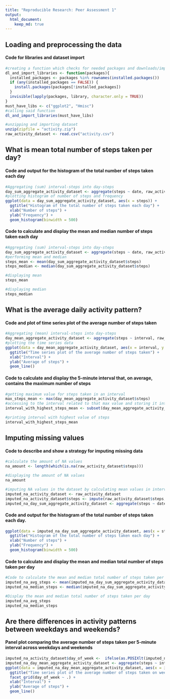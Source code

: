 ```yaml
---
title: "Reproducible Research: Peer Assessment 1"
output: 
  html_document:
    keep_md: true
---
```



## Loading and preprocessing the data

#### Code for libraries and dataset import
```r
#creating a function which checks for needed packages and downloads/import them if needed
dl_and_import_libraries <- function(packages){
  installed_packages <- packages %in% rownames(installed.packages())
  if (any(installed_packages == FALSE)) {
    install.packages(packages[!installed_packages])
  }
  invisible(lapply(packages, library, character.only = TRUE))
}
must_have_libs <- c("ggplot2", "Hmisc")
#calling said function
dl_and_import_libraries(must_have_libs)

#unzipping and importing dataset
unzip(zipfile = "activity.zip")
raw_activity_dataset <- read.csv("activity.csv")
```


## What is mean total number of steps taken per day?

#### Code and output for the histogram of the total number of steps taken each day
```r
#Aggregating (sum) interval-steps into day-steps 
day_sum_aggregate_activity_dataset <- aggregate(steps ~ date, raw_activity_dataset, sum, na.rm=TRUE)
#plotting histogram of number of steps and frequency
ggplot(data = day_sum_aggregate_activity_dataset, aes(x = steps)) +
  ggtitle("Histogram of the total number of steps taken each day") +
  xlab("Number of steps") +
  ylab("Frequency") +
  geom_histogram(binwidth = 500)
```

#### Code to calculate and display the mean and median number of steps taken each day
```r
#Aggregating (sum) interval-steps into day-steps 
day_sum_aggregate_activity_dataset <- aggregate(steps ~ date, raw_activity_dataset, sum, na.rm = TRUE)
#performing mean and median
steps_mean <- mean(day_sum_aggregate_activity_dataset$steps)
steps_median <- median(day_sum_aggregate_activity_dataset$steps)
```

```r
#displaying mean
steps_mean
```

```r
#displaying median
steps_median
```


## What is the average daily activity pattern?

#### Code and plot of time series plot of the average number of steps taken
```r
#Aggregating (mean) interval-steps into day-steps 
day_mean_aggregate_activity_dataset <- aggregate(steps ~ interval, raw_activity_dataset, mean, na.rm = TRUE)
#plotting the time series data
ggplot(data = day_mean_aggregate_activity_dataset, aes(x = interval, y = steps)) +
  ggtitle("Time series plot of the average number of steps taken") +
  xlab("Interval") +
  ylab("Average of steps") +
  geom_line()
```

#### Code to calculate and display the 5-minute interval that, on average, contains the maximum number of steps
```r
#getting maximum value for steps taken in an interval
max_steps_mean <- max(day_mean_aggregate_activity_dataset$steps)
#accessing to the interval related to that max value and storing it into a variable
interval_with_highest_steps_mean <- subset(day_mean_aggregate_activity_dataset, day_mean_aggregate_activity_dataset$steps == max_steps_mean)$interval
```

```r
#printing interval with highest value of steps
interval_with_highest_steps_mean
```



## Imputing missing values

#### Code to describe and show a strategy for imputing missing data
```r
#calculate the amount of NA values
na_amount <- length(which(is.na(raw_activity_dataset$steps)))
```

```r
#displaying the amount of NA values
na_amount
```

```r
#imputing NA values in the dataset by calculating mean values in intervals
imputed_na_activity_dataset <- raw_activity_dataset
imputed_na_activity_dataset$steps <- impute(raw_activity_dataset$steps, FUN = mean)
imputed_na_day_sum_aggregate_activity_dataset <- aggregate(steps ~ date, imputed_na_activity_dataset, sum, na.rm=TRUE)
```

#### Code and output for the histogram of the total number of steps taken each day.
```r
ggplot(data = imputed_na_day_sum_aggregate_activity_dataset, aes(x = steps)) +
  ggtitle("Histogram of the total number of steps taken each day") +
  xlab("Number of steps") +
  ylab("Frequency") +
  geom_histogram(binwidth = 500)
```

#### Code to calculate and display the mean and median total number of steps taken per day
```r
#Code to calculate the mean and median total number of steps taken per day
imputed_na_avg_steps <- mean(imputed_na_day_sum_aggregate_activity_dataset$steps)
imputed_na_median_steps <- median(imputed_na_day_sum_aggregate_activity_dataset$steps)
```

```r
#Display the mean and median total number of steps taken per day
imputed_na_avg_steps
imputed_na_median_steps
```


## Are there differences in activity patterns between weekdays and weekends?

#### Panel plot comparing the average number of steps taken per 5-minute interval across weekdays and weekends
```r
imputed_na_activity_dataset$day_of_week <-  ifelse(as.POSIXlt(imputed_na_activity_dataset$date)$wday %in% c(0,6), 'weekend', 'weekday')
imputed_na_day_mean_aggregate_activity_dataset <- aggregate(steps ~ interval + day_of_week, data=imputed_na_activity_dataset, mean)
ggplot(data = imputed_na_day_mean_aggregate_activity_dataset, aes(x = interval, y = steps)) +
  ggtitle("Time series plot of the average number of steps taken on weekdays and weekends") +
  facet_grid(day_of_week ~ .) +
  xlab("Interval") +
  ylab("Average of steps") +
  geom_line()
```

